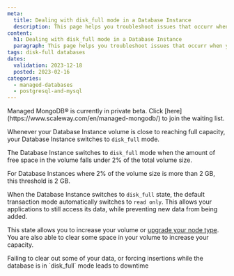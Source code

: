 ```yaml
---
meta:
  title: Dealing with disk_full mode in a Database Instance
  description: This page helps you troubleshoot issues that occurr when your Database Instance volume is near full capacity.
content:
  h1: Dealing with disk_full mode in a Database Instance
  paragraph: This page helps you troubleshoot issues that occurr when your Database Instance volume is near full capacity.
tags: disk-full databases
dates:
  validation: 2023-12-18
  posted: 2023-02-16
categories:
  - managed-databases
  - postgresql-and-mysql
---
```


<Message type="important">
Managed MongoDB® is currently in private beta. Click [here](https://www.scaleway.com/en/managed-mongodb/) to join the waiting list.
</Message>

Whenever your Database Instance volume is close to reaching full capacity, your Database Instance switches to `disk_full` mode.

The Database Instance switches to `disk_full` mode when the amount of free space in the volume falls under 2% of the total volume size.

For Database Instances where 2% of the volume size is more than 2 GB, this threshold is 2 GB.

When the Database Instance switches to `disk_full` state, the default transaction mode automatically switches to `read only`. This allows your applications to still access its data, while preventing new data from being added.

This state allows you to increase your volume or [upgrade your node type](/managed-databases/mongodb/how-to/upgrade-a-database-instance/). You are also able to clear some space in your volume to increase your capacity.

<Message type="important">
  Failing to clear out some of your data, or forcing insertions while the database is in `disk_full` mode leads to downtime
</Message>
